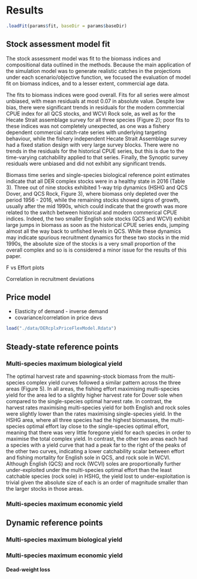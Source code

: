 # Results

```r
.loadFit(params$fit, baseDir = params$baseDir)
```

## Stock assessment model fit

The stock assessment model was fit to the biomass indices and compositional
data outlined in the methods. Because the main application of the simulation
model was to generate realistic catches in the projections under each 
scenario/objective function, we focused the evaluation of model fit on 
biomass indices, and to a lesser extent, commercial age data. 

The fits to biomass indices were good overall. Fits for all series
were almost unbiased, with mean residuals at most 0.07 in absolute value. 
Despite low bias, there were significant trends in residuals for the modern 
commercial CPUE index for all QCS stocks, and WCVI Rock sole, as well as for 
the Hecate Strait assemblage survey for all three species (Figure 2); poor 
fits to these indices was not completely unexpected, as one was a fishery 
dependent commercial catch-rate series with underlying targeting behaviour, 
while the fishery independent Hecate Strait Assemblage survey had a fixed 
station design with very large survey blocks. There were no trends in the 
residuals for the historical CPUE series, but this is due to the 
time-varying catchability applied to that series. Finally, the Synoptic 
survey residuals were unbiased and did not exhibit any significant trends.

Biomass time series and single-species biological reference point estimates 
indicate that all DER complex stocks were in a healthy state in 2016 (Table 3). 
Three out of nine stocks exhibited 1-way trip dynamics (HSHG and QCS Dover, 
and QCS Rock, Figure 3), where biomass only depleted over the period 1956 - 
2016, while the remaining stocks showed signs of growth, usually after the mid 
1990s, which could indicate that the growth was more related to the switch 
between historical and modern commerical CPUE indices. Indeed, the two smaller 
English sole stocks (QCS and WCVI) exhibit large jumps in biomass as soon as 
the historical CPUE series ends, jumping almost all the way back to unfished 
levels in QCS. While these dynamics may indicate spurious recruitment dynamics
for these two stocks in the mid 1990s, the absolute size of the stocks is a 
very small proportion of the overall complex and so is is considered a minor
issue for the results of this paper.

F vs Effort plots

Correlation in recruitment deviations

## Price model

- Elasticity of demand - inverse demand
- covariance/correlation in price devs

```r
load("./data/DERcplxPriceFlexModel.Rdata")
```

## Steady-state reference points

### Multi-species maximum biological yield

The optimal harvest rate and spawning-stock biomass from the multi-species 
complex yield curves followed a similar pattern across the three areas 
(Figure 5). In all areas, the fishing effort maximising multi-species yield
for the area led to a slightly higher harvest rate for Dover sole when 
compared to the single-species optimal harvest rate. In contrast, the 
harvest rates maximising multi-species yield for both English and rock soles 
were slightly lower than the rates maximising single-species yield. In the 
HSHG area, where all three species had the highest biomasses, the 
multi-species optimal effort lay close to the single-species optimal 
effort, meaning that there was very little foregone yield for each species 
in order to maximise the total complex yield. In contrast, the other 
two areas each had a species with a yield curve that had a peak far to 
the right of the peaks of the other two curves, indicating a lower 
catchability scalar between effort and fishing mortality for English sole 
in QCS, and rock sole in WCVI. Although English (QCS) and rock (WCVI) soles 
are proportionally further under-exploited under the multi-species 
optimal effort than the least catchable species (rock sole) in HSHG, 
the yield lost to under-exploitation is trivial given the absolute 
size of each is an order of magnitude smaller than the larger
stocks in those areas.

### Multi-species maximum economic yield



## Dynamic reference points

### Multi-species maximum biological yield

### Multi-species maximum economic yield

#### Dead-weight loss




